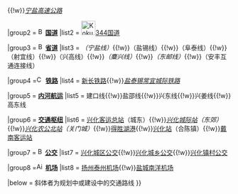 {{Navbox
|name = 兴化交通
|title = '''[[兴化交通]]'''
|titlestyle=background:#008000;  color:white;
|image =
|style = text-align:left;
|state = {{{state<includeonly>|collapsed</includeonly>}}}
|groupstyle = width:5em;text-align:center;
|group1 =  [[File:Bus-logo.svg|16x16px]]'''[[高速公路]]'''
|list1  = {{China Expwy Name|S29|[[盐靖高速公路]]|L1=G1515|P=Jiangsu}}{{!w}}''{{China Expwy Name|S75|[[阜兴泰支线高速公路|盐淮高速公路阜兴泰支线]]||Jiangsu}}''{{!w}}''[[宁盐高速公路]]''

|group2 =  [[File:Bus-logo.svg|16x16px]]'''[[中华人民共和国国道|国道]]'''
|list2 = [[File:Kokudou 344(China).svg|32px]][[344国道]]

|group3 =  [[File:Bus-logo.svg|16x16px]]'''[[省道]]'''
|list3 = ''{{中国省道名|125|P=江苏}}（宁盐线）''{{!w}}{{中国省道名|229|P=江苏}}（盐锡线）{{!w}}{{中国省道名|231|P=江苏}}（阜泰线）{{!w}}{{中国省道名|232|P=江苏}}（射宜线）{{!w}}{{中国省道名|333|P=江苏}}（兴高线）{{!w}}''{{中国省道名|351|P=江苏}}（麋兴线）''{{!w}}''{{中国省道名|352|P=江苏}}（东邮线）''{{!w}}{{中国省道名|465|P=江苏}}（安丰互通连接线）

|group4 =[[File:China Railways.svg|16x16px|link=中国铁路]]  '''[[铁路]]'''
|list4  = [[新长铁路]]{{!w}}''[[盐泰锡常宜城际铁路]]''

|group5 = '''[[内河航运]]'''
|list5  = 建口线{{!w}}盐邵线{{!w}}兴东线{{!w}}兴姜线{{!w}}高东线

|group6 = '''[[交通枢纽]]'''
|list6  = [[兴化客运总站]]（城东）{{!w}}''[[兴化城际站]]（东郊）''{{!w}}''[[兴化农公北站]]（关门城）''{{!w}}[[得胜湖港]]{{!w}}[[兴化站]]（合陈镇）{{!w}}[[戴南客运站]]

|group7 = [[File:Bus-logo.svg|16x16px]]'''[[公交]]'''
|list7  = [[兴化城区公交]]{{!w}}[[兴化交通|兴化城乡公交]]{{!w}}[[兴化交通|兴化镇村公交]]

|group8 =[[File:Airplane_silhouette.svg|16x16px]] '''[[机场]]'''
|list8  = [[扬州泰州机场]]{{!w}}[[盐城机场|盐城南洋机场]]

|below = 斜体者为规划中或建设中的交通路线 
}}